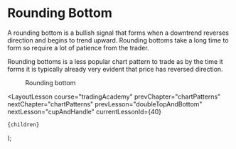 
# Rounding Bottom

A rounding bottom is a bullish signal that forms when a downtrend reverses direction and begins to trend upward. Rounding bottoms take a long time to form so require a lot of patience from the trader.

Rounding bottoms is a less popular chart pattern to trade as by the time it forms it is typically already very evident that price has reversed direction.

<figure>
  <Image
    src="/images/courses/tradingAcademy/chartPatterns/roundingBottom.webp"
    height={2160}
    width={3840}
    alt=""
  />
  <figcaption>Rounding bottom</figcaption>
</figure>

  <LayoutLesson
    course="tradingAcademy"
    prevChapter="chartPatterns"
    nextChapter="chartPatterns"
    prevLesson="doubleTopAndBottom"
    nextLesson="cupAndHandle"
    currentLessonId={40}
  >
    {children}
  </LayoutLesson>
);
